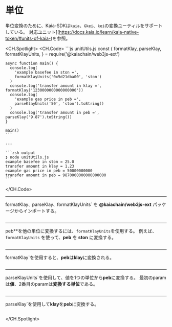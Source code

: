 # 単位

単位変換のために、Kaia-SDKは`kaia`、`Gkei`、`kei`の変換ユーティルをサポートしている。 対応ユニット](https://docs.kaia.io/learn/kaia-native-token/#units-of-kaia-)を参照。

<CH.Spotlight>
  <CH.Code>
    ```js unitUtils.js
    const {
      formatKlay,
      parseKlay,
      formatKlayUnits,
    } = require('@kaiachain/web3js-ext')

    async function main() {
      console.log(
        'example basefee in ston =',
        formatKlayUnits('0x5d21dba00', 'ston')
      )
      console.log('transfer amount in klay =', formatKlay('1230000000000000000'))
      console.log(
        'example gas price in peb =',
        parseKlayUnits('50', 'ston').toString()
      )
      console.log('transfer amount in peb =', parseKlay('9.87').toString())
    }

    main()
    ```

    ---

    ```zsh output
    ❯ node unitUtils.js
    example basefee in ston = 25.0
    transfer amount in klay = 1.23
    example gas price in peb = 50000000000
    transfer amount in peb = 9870000000000000000
    ```
  </CH.Code>

  ---

  formatKlay`、`parseKlay`、`formatKlayUnits\` を **@kaiachain/web3js-ext** パッケージからインポートする。

  ```js unitUtils.js focus=1
  ```

  ---

  peb\*\*を他の単位に変換するには、`formatKlayUnits`を使用する。 例えば、`formatKlayUnits` を使って、**peb** を **ston** に変換する。

  ```js unitUtils.js focus=8:11
  ```

  ---

  formatKlay\`を使用すると、**peb**は**klay**に変換される。

  ```js unitUtils.js focus=12
  ```

  ---

  parseKlayUnits\`を使用して、値を1つの単位から**peb**に変換する。 最初のparamは**値**、2番目のparamは**変換する単位**である。

  ```js unitUtils.js focus=13:16
  ```

  ---

  parseKlay\`を使用して**klay**を**peb**に変換する。

  ```js unitUtils.js focus=17
  ```
</CH.Spotlight>
